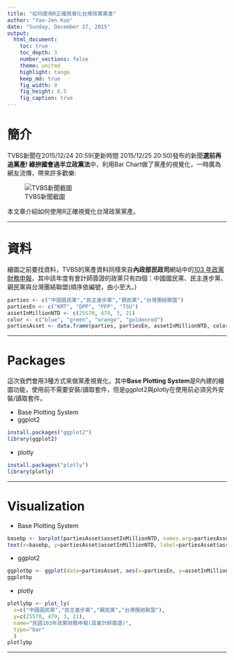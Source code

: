 ```yaml
---
title: "如何使用R正確視覺化台灣政黨黨產"
author: "Yao-Jen Kuo"
date: "Sunday, December 27, 2015"
output: 
  html_document:
    toc: true
    toc_depth: 3
    number_sections: false
    theme: united
    highlight: tango
    keep_md: true
    fig_width: 9
    fig_height: 6.5
    fig_caption: true
---
```


# 簡介

TVBS新聞在2015/12/24 20:59(更新時間 2015/12/25 20:50)發布的新聞**選前再追黨產! 綠拚國會過半立政黨法**中，利用Bar Chart做了黨產的視覺化，一時廣為網友流傳，帶來許多歡樂:

![TVBS新聞截圖](C:/ApplicationInR/assetsPartiesTW/tvbs.jpg)

本文章介紹如何使用R正確視覺化台灣政黨黨產。

---

# 資料

繪圖之前要找資料，TVBS的黨產資料同樣來自**內政部民政司**網站中的[103 年政黨財務申報](http://www.moi.gov.tw/dca/03caucus_10301.aspx)，其中該年度有會計師簽證的政黨只有四個：中國國民黨、民主進步黨、親民黨與台灣團結聯盟(順序依編號，由小至大。)

```r
parties <- c("中國國民黨","民主進步黨","親民黨","台灣團結聯盟")
partiesEn <- c("KMT", "DPP", "PFP", "TSU")
assetInMillionNTD <- c(25570, 479, 3, 21)
color <- c("blue", "green", "orange", "goldenrod")
partiesAsset <- data.frame(parties, partiesEn, assetInMillionNTD, color)
```

---

# Packages

這次我們會用3種方式來做黨產視覺化，其中**Base Plotting System**是R內建的繪圖功能，使用前不需要安裝/讀取套件，但是ggplot2與plotly在使用前必須另外安裝/讀取套件。

* Base Plotting System
* ggplot2

```r
install.packages("ggplot2")
library(ggplot2)
```

* plotly

```r
install.packages("plotly")
library(plotly)
```

---

# Visualization

* Base Plotting System

```r
basebp <- barplot(partiesAsset$assetInMillionNTD, names.arg=partiesAsset$parties, col=color, cex.names=0.8, border=NA, ylim=c(0,30000), main=paste("民國103年政黨財務申報(具會計師簽證)","\n","單位:新台幣百萬元"), sub="資料來源:內政部民政司")
text(x=basebp, y=partiesAsset$assetInMillionNTD, label=partiesAsset$assetInMillionNTD, pos = 3, cex = 0.8)
```

* ggplot2

```r
ggplotbp <- ggplot(data=partiesAsset, aes(x=partiesEn, y=assetInMillionNTD))+geom_bar(colour=NA, fill=c("green", "blue", "orange", "goldenrod"), width=.8, stat="identity")+ ggtitle(paste("民國103年政黨財務申報(具會計師簽證)","\n","單位:新台幣百萬元"))+ylab("")+xlab("資料來源:內政部民政司")+geom_text(aes(label=assetInMillionNTD), vjust = -0.5)
ggplotbp
```

* plotly

```r
plotlybp <- plot_ly(
  x=c("中國國民黨","民主進步黨","親民黨","台灣團結聯盟"),
  y=c(25570, 479, 3, 21),
  name="民國103年政黨財務申報(具會計師簽證)",
  type="bar"
  )
plotlybp
```

---